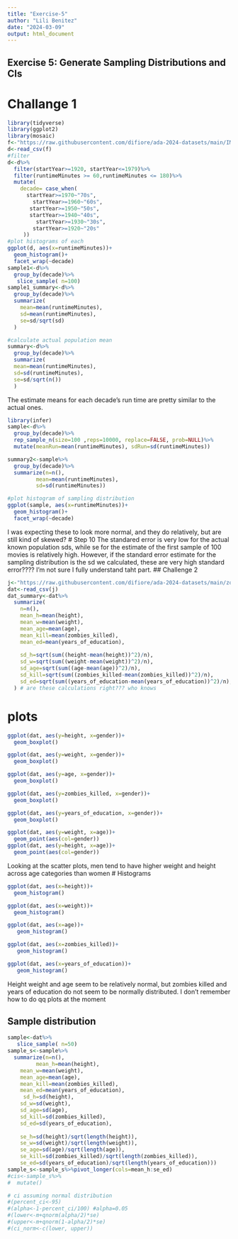 ```yaml
---
title: "Exercise-5"
author: "Lili Benitez"
date: "2024-03-09"
output: html_document
---
```


## Exercise 5: Generate Sampling Distributions and CIs
# Challange 1

```r
library(tidyverse)
library(ggplot2)
library(mosaic)
f<-"https://raw.githubusercontent.com/difiore/ada-2024-datasets/main/IMDB-movies.csv"
d<-read_csv(f)
#filter
d<-d%>%
  filter(startYear>=1920, startYear<=1979)%>%
  filter(runtimeMinutes >= 60,runtimeMinutes <= 180)%>%
  mutate(
    decade= case_when(
      startYear>=1970~"70s",
        startYear>=1960~"60s", 
       startYear>=1950~"50s", 
       startYear>=1940~"40s", 
         startYear>=1930~"30s", 
        startYear>=1920~"20s"  
     ))
#plot histograms of each
ggplot(d, aes(x=runtimeMinutes))+
  geom_histogram()+
  facet_wrap(~decade)
sample1<-d%>%
  group_by(decade)%>%
   slice_sample( n=100)
sample1_summary<-d%>%
  group_by(decade)%>%
  summarize(
    mean=mean(runtimeMinutes), 
    sd=mean(runtimeMinutes), 
    se=sd/sqrt(sd)
  )

#calculate actual population mean
summary<-d%>%
  group_by(decade)%>%
  summarize(
  mean=mean(runtimeMinutes),
  sd=sd(runtimeMinutes), 
  se=sd/sqrt(n())
  )

```
The estimate means for each decade's run time are pretty similar to the actual ones. 
```r
library(infer)
sample<-d%>%
  group_by(decade)%>%
  rep_sample_n(size=100 ,reps=10000, replace=FALSE, prob=NULL)%>%
  mutate(meanRun=mean(runtimeMinutes), sdRun=sd(runtimeMinutes))

summary2<-sample%>%
  group_by(decade)%>%
  summarize(n=n(), 
         mean=mean(runtimeMinutes), 
         sd=sd(runtimeMinutes))

#plot histogram of sampling distribution
ggplot(sample, aes(x=runtimeMinutes))+
  geom_histogram()+
  facet_wrap(~decade)

```
I was expecting these to look more normal, and they do relatively, but are still kind of skewed? 
# Step 10
The standared error is very low for the actual known population sds, while se for the estimate of the first sample of 100 movies is relatively high. However, if the standard error estimate for the sampling distribution is the sd we calculated, these are very high standard error???? I'm not sure I fully understand taht part. 
## Challenge 2
```r
j<-"https://raw.githubusercontent.com/difiore/ada-2024-datasets/main/zombies.csv"
dat<-read_csv(j)
dat_summary<-dat%>%
  summarize(
    n=n(), 
    mean_h=mean(height), 
    mean_w=mean(weight), 
    mean_age=mean(age), 
    mean_kill=mean(zombies_killed), 
    mean_ed=mean(years_of_education),
    
    sd_h=sqrt(sum((height-mean(height))^2)/n), 
    sd_w=sqrt(sum((weight-mean(weight))^2)/n), 
    sd_age=sqrt(sum((age-mean(age))^2)/n), 
    sd_kill=sqrt(sum((zombies_killed-mean(zombies_killed))^2)/n),
    sd_ed=sqrt(sum((years_of_education-mean(years_of_education))^2)/n),
  ) # are these calculations right??? who knows

```
# plots
```r
ggplot(dat, aes(y=height, x=gender))+
  geom_boxplot()

ggplot(dat, aes(y=weight, x=gender))+
  geom_boxplot()

ggplot(dat, aes(y=age, x=gender))+
  geom_boxplot()

ggplot(dat, aes(y=zombies_killed, x=gender))+
  geom_boxplot()

ggplot(dat, aes(y=years_of_education, x=gender))+
  geom_boxplot()

ggplot(dat, aes(y=weight, x=age))+
  geom_point(aes(col=gender))
ggplot(dat, aes(y=height, x=age))+
  geom_point(aes(col=gender))


```
Looking at the scatter plots, men tend to have higher weight and height across age categories than women
# Histograms
```r
ggplot(dat, aes(x=height))+
  geom_histogram()

ggplot(dat, aes(x=weight))+
  geom_histogram()

ggplot(dat, aes(x=age))+
   geom_histogram()

ggplot(dat, aes(x=zombies_killed))+
   geom_histogram()

ggplot(dat, aes(x=years_of_education))+
   geom_histogram()
```
Height weight and age seem to be relatively normal, but zombies killed and years of education do not seem to be normally distributed. I don't remember how to do qq plots at the moment

## Sample distribution
```r
sample<-dat%>%
   slice_sample( n=50)
sample_s<-sample%>%
  summarize(n=n(), 
         mean_h=mean(height), 
    mean_w=mean(weight), 
    mean_age=mean(age), 
    mean_kill=mean(zombies_killed), 
    mean_ed=mean(years_of_education),
     sd_h=sd(height), 
    sd_w=sd(weight), 
    sd_age=sd(age), 
    sd_kill=sd(zombies_killed), 
    sd_ed=sd(years_of_education), 
    
    se_h=sd(height)/sqrt(length(height)), 
    se_w=sd(weight)/sqrt(length(weight)), 
    se_age=sd(age)/sqrt(length(age)), 
    se_kill=sd(zombies_killed)/sqrt(length(zombies_killed)), 
    se_ed=sd(years_of_education)/sqrt(length(years_of_education)))
sample_s<-sample_s%>%pivot_longer(cols=mean_h:se_ed)
#cis<-sample_s%>%
#  mutate()

# ci assuming normal distribution
#(percent_ci<-95)
#(alpha<-1-percent_ci/100) #alpha=0.05
#(lower<-m+qnorm(alpha/2)*se)
#(upper<-m+qnorm(1-alpha/2)*se)
#(ci_norm<-c(lower, upper))
```
